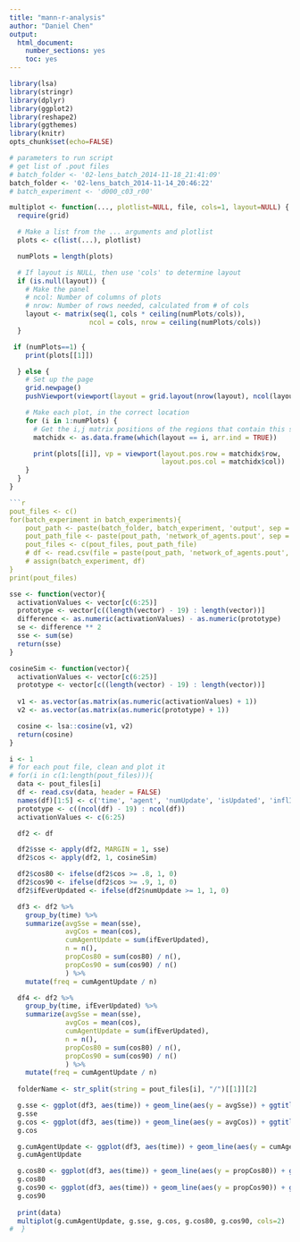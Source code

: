 ```yaml
---
title: "mann-r-analysis"
author: "Daniel Chen"
output:
  html_document:
    number_sections: yes
    toc: yes
---
```

```r
library(lsa)
library(stringr)
library(dplyr)
library(ggplot2)
library(reshape2)
library(ggthemes)
library(knitr)
opts_chunk$set(echo=FALSE)
```

```r
# parameters to run script
# get list of .pout files
# batch_folder <- '02-lens_batch_2014-11-18_21:41:09'
batch_folder <- '02-lens_batch_2014-11-14_20:46:22'
# batch_experiment <- 'd000_c03_r00'
```


```r
multiplot <- function(..., plotlist=NULL, file, cols=1, layout=NULL) {
  require(grid)

  # Make a list from the ... arguments and plotlist
  plots <- c(list(...), plotlist)

  numPlots = length(plots)

  # If layout is NULL, then use 'cols' to determine layout
  if (is.null(layout)) {
    # Make the panel
    # ncol: Number of columns of plots
    # nrow: Number of rows needed, calculated from # of cols
    layout <- matrix(seq(1, cols * ceiling(numPlots/cols)),
                    ncol = cols, nrow = ceiling(numPlots/cols))
  }

 if (numPlots==1) {
    print(plots[[1]])

  } else {
    # Set up the page
    grid.newpage()
    pushViewport(viewport(layout = grid.layout(nrow(layout), ncol(layout))))

    # Make each plot, in the correct location
    for (i in 1:numPlots) {
      # Get the i,j matrix positions of the regions that contain this subplot
      matchidx <- as.data.frame(which(layout == i, arr.ind = TRUE))

      print(plots[[i]], vp = viewport(layout.pos.row = matchidx$row,
                                      layout.pos.col = matchidx$col))
    }
  }
}
```


```r
```r
pout_files <- c()
for(batch_experiment in batch_experiments){
    pout_path <- paste(batch_folder, batch_experiment, 'output', sep = '/')
    pout_path_file <- paste(pout_path, 'network_of_agents.pout', sep = '/')
    pout_files <- c(pout_files, pout_path_file)
    # df <- read.csv(file = paste(pout_path, 'network_of_agents.pout', sep = '/'), header = FALSE)
    # assign(batch_experiment, df)
}
print(pout_files)
```


```r
sse <- function(vector){
  activationValues <- vector[c(6:25)]
  prototype <- vector[c((length(vector) - 19) : length(vector))]
  difference <- as.numeric(activationValues) - as.numeric(prototype)
  se <- difference ** 2
  sse <- sum(se)
  return(sse)
}
```

```r
cosineSim <- function(vector){
  activationValues <- vector[c(6:25)]
  prototype <- vector[c((length(vector) - 19) : length(vector))]
  
  v1 <- as.vector(as.matrix(as.numeric(activationValues) + 1))
  v2 <- as.vector(as.matrix(as.numeric(prototype) + 1))

  cosine <- lsa::cosine(v1, v2)
  return(cosine)
}
```

```r
i <- 1
# for each pout file, clean and plot it
# for(i in c(1:length(pout_files))){
  data <- pout_files[i]
  df <- read.csv(data, header = FALSE)
  names(df)[1:5] <- c('time', 'agent', 'numUpdate', 'isUpdated', 'inflId')
  prototype <- c((ncol(df) - 19) : ncol(df))
  activationValues <- c(6:25)

  df2 <- df

  df2$sse <- apply(df2, MARGIN = 1, sse)
  df2$cos <- apply(df2, 1, cosineSim)

  df2$cos80 <- ifelse(df2$cos >= .8, 1, 0)
  df2$cos90 <- ifelse(df2$cos >= .9, 1, 0)
  df2$ifEverUpdated <- ifelse(df2$numUpdate >= 1, 1, 0)

  df3 <- df2 %>%
    group_by(time) %>%
    summarize(avgSse = mean(sse),
              avgCos = mean(cos),
              cumAgentUpdate = sum(ifEverUpdated),
              n = n(),
              propCos80 = sum(cos80) / n(),
              propCos90 = sum(cos90) / n()
              ) %>%
    mutate(freq = cumAgentUpdate / n)

  df4 <- df2 %>%
    group_by(time, ifEverUpdated) %>%
    summarize(avgSse = mean(sse),
              avgCos = mean(cos),
              cumAgentUpdate = sum(ifEverUpdated),
              n = n(),
              propCos80 = sum(cos80) / n(),
              propCos90 = sum(cos90) / n()
              ) %>%
    mutate(freq = cumAgentUpdate / n)
  
  folderName <- str_split(string = pout_files[i], "/")[[1]][2]

  g.sse <- ggplot(df3, aes(time)) + geom_line(aes(y = avgSse)) + ggtitle(folderName)
  g.sse
  g.cos <- ggplot(df3, aes(time)) + geom_line(aes(y = avgCos)) + ggtitle(folderName)
  g.cos

  g.cumAgentUpdate <- ggplot(df3, aes(time)) + geom_line(aes(y = cumAgentUpdate)) + ggtitle(folderName)
  g.cumAgentUpdate

  g.cos80 <- ggplot(df3, aes(time)) + geom_line(aes(y = propCos80)) + ggtitle(folderName)
  g.cos80
  g.cos90 <- ggplot(df3, aes(time)) + geom_line(aes(y = propCos90)) + ggtitle(folderName)
  g.cos90
  
  print(data)
  multiplot(g.cumAgentUpdate, g.sse, g.cos, g.cos80, g.cos90, cols=2)
#  }
```
